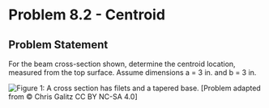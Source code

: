 # Problem 8.2 - Centroid {.unnumbered}

## Problem Statement

For the beam cross-section shown, determine the centroid location, measured from the top surface. Assume dimensions a = 3 in. and b = 3 in.

![Figure 1: A cross section has filets and a tapered base.](images/676.png){fig-alt="A cross section has a maximum width of 1.5+a and a maximum height of 1.75+b. The cross section has filets in the top two corners of radius 0.75 in. The cross section has two triangles on the bottom of height b and width 1.25 in."}
\[Problem adapted from © Chris Galitz CC BY NC-SA 4.0\]